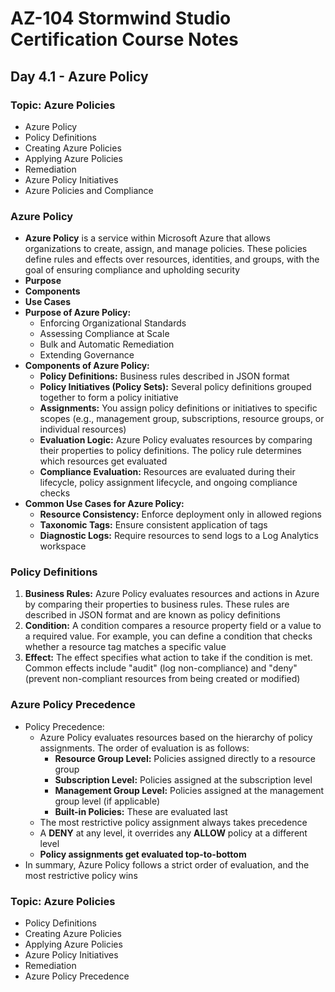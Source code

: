 # AZ-104 Stormwind Studio Certification Course Notes
## Day 4.1 - Azure Policy

### Topic: Azure Policies
* Azure Policy
* Policy Definitions
* Creating Azure Policies
* Applying Azure Policies
* Remediation
* Azure Policy Initiatives
* Azure Policies and Compliance

### Azure Policy
* **Azure Policy** is a service within Microsoft Azure that allows organizations to create, assign, and manage policies. These policies define rules and effects over resources, identities, and groups, with the goal of ensuring compliance and upholding security
* **Purpose**
* **Components**
* **Use Cases**
* **Purpose of Azure Policy:**
	* Enforcing Organizational Standards
	* Assessing Compliance at Scale
	* Bulk and Automatic Remediation
	* Extending Governance
* **Components of Azure Policy:**
	* **Policy Definitions:** Business rules described in JSON format
	* **Policy Initiatives (Policy Sets):** Several policy definitions grouped together to form a policy initiative
	* **Assignments:** You assign policy definitions or initiatives to specific scopes (e.g., management group, subscriptions, resource groups, or individual resources)
	* **Evaluation Logic:** Azure Policy evaluates resources by comparing their properties to policy definitions. The policy rule determines which resources get evaluated
	* **Compliance Evaluation:** Resources are evaluated during their lifecycle, policy assignment lifecycle, and ongoing compliance checks
* **Common Use Cases for Azure Policy:**
	* **Resource Consistency:** Enforce deployment only in allowed regions
	* **Taxonomic Tags:** Ensure consistent application of tags
	* **Diagnostic Logs:** Require resources to send logs to a Log Analytics workspace

### Policy Definitions
1. **Business Rules:** Azure Policy evaluates resources and actions in Azure by comparing their properties to business rules. These rules are described in JSON format and are known as policy definitions
2. **Condition:** A condition compares a resource property field or a value to a required value. For example, you can define a condition that checks whether a resource tag matches a specific value
3. **Effect:** The effect specifies what action to take if the condition is met. Common effects include "audit" (log non-compliance) and "deny" (prevent non-compliant resources from being created or modified)

### Azure Policy Precedence
* Policy Precedence:
	* Azure Policy evaluates resources based on the hierarchy of policy assignments. The order of evaluation is as follows:
		* **Resource Group Level:** Policies assigned directly to a resource group
		* **Subscription Level:** Policies assigned at the subscription level
		* **Management Group Level:** Policies assigned at the management group level (if applicable)
		* **Built-in Policies:** These are evaluated last
	* The most restrictive policy assignment always takes precedence
	* A **DENY** at any level, it overrides any **ALLOW** policy at a different level
	* **Policy assignments get evaluated top-to-bottom**
* In summary, Azure Policy follows a strict order of evaluation, and the most restrictive policy wins

### Topic: Azure Policies
* Policy Definitions
* Creating Azure Policies
* Applying Azure Policies
* Azure Policy Initiatives
* Remediation
* Azure Policy Precedence